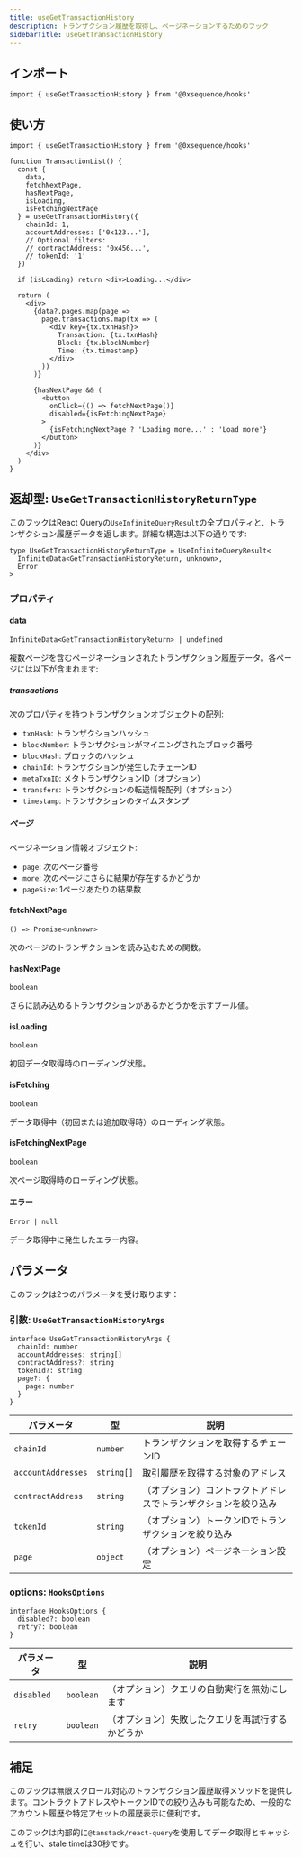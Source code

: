 ```yaml
---
title: useGetTransactionHistory
description: トランザクション履歴を取得し、ページネーションするためのフック
sidebarTitle: useGetTransactionHistory
---
```


## インポート

```tsx
import { useGetTransactionHistory } from '@0xsequence/hooks'
```

## 使い方

```tsx
import { useGetTransactionHistory } from '@0xsequence/hooks'

function TransactionList() {
  const {
    data,
    fetchNextPage,
    hasNextPage,
    isLoading,
    isFetchingNextPage
  } = useGetTransactionHistory({
    chainId: 1,
    accountAddresses: ['0x123...'],
    // Optional filters:
    // contractAddress: '0x456...',
    // tokenId: '1'
  })

  if (isLoading) return <div>Loading...</div>

  return (
    <div>
      {data?.pages.map(page => 
        page.transactions.map(tx => (
          <div key={tx.txnHash}>
            Transaction: {tx.txnHash}
            Block: {tx.blockNumber}
            Time: {tx.timestamp}
          </div>
        ))
      )}
      
      {hasNextPage && (
        <button 
          onClick={() => fetchNextPage()}
          disabled={isFetchingNextPage}
        >
          {isFetchingNextPage ? 'Loading more...' : 'Load more'}
        </button>
      )}
    </div>
  )
}
```

## 返却型: `UseGetTransactionHistoryReturnType`
このフックはReact Queryの`UseInfiniteQueryResult`の全プロパティと、トランザクション履歴データを返します。詳細な構造は以下の通りです:

```tsx
type UseGetTransactionHistoryReturnType = UseInfiniteQueryResult<
  InfiniteData<GetTransactionHistoryReturn, unknown>,
  Error
>
```

### プロパティ

#### data
`InfiniteData<GetTransactionHistoryReturn> | undefined`

複数ページを含むページネーションされたトランザクション履歴データ。各ページには以下が含まれます:

##### transactions
次のプロパティを持つトランザクションオブジェクトの配列:
- `txnHash`: トランザクションハッシュ
- `blockNumber`: トランザクションがマイニングされたブロック番号
- `blockHash`: ブロックのハッシュ
- `chainId`: トランザクションが発生したチェーンID
- `metaTxnID`: メタトランザクションID（オプション）
- `transfers`: トランザクションの転送情報配列（オプション）
- `timestamp`: トランザクションのタイムスタンプ

##### ページ
ページネーション情報オブジェクト:
- `page`: 次のページ番号
- `more`: 次のページにさらに結果が存在するかどうか
- `pageSize`: 1ページあたりの結果数

#### fetchNextPage
`() => Promise<unknown>`

次のページのトランザクションを読み込むための関数。

#### hasNextPage
`boolean`

さらに読み込めるトランザクションがあるかどうかを示すブール値。

#### isLoading
`boolean`

初回データ取得時のローディング状態。

#### isFetching
`boolean`

データ取得中（初回または追加取得時）のローディング状態。

#### isFetchingNextPage
`boolean`

次ページ取得時のローディング状態。

#### エラー
`Error | null`

データ取得中に発生したエラー内容。

## パラメータ
このフックは2つのパラメータを受け取ります：

### 引数: `UseGetTransactionHistoryArgs`

```tsx
interface UseGetTransactionHistoryArgs {
  chainId: number
  accountAddresses: string[]
  contractAddress?: string
  tokenId?: string
  page?: {
    page: number
  }
}
```

| パラメータ              | 型          | 説明                              |
| ------------------ | ---------- | ------------------------------- |
| `chainId`          | `number`   | トランザクションを取得するチェーンID             |
| `accountAddresses` | `string[]` | 取引履歴を取得する対象のアドレス                |
| `contractAddress`  | `string`   | （オプション）コントラクトアドレスでトランザクションを絞り込み |
| `tokenId`          | `string`   | （オプション）トークンIDでトランザクションを絞り込み     |
| `page`             | `object`   | （オプション）ページネーション設定               |

### options: `HooksOptions`

```tsx
interface HooksOptions {
  disabled?: boolean
  retry?: boolean
}
```

| パラメータ      | 型         | 説明                       |
| ---------- | --------- | ------------------------ |
| `disabled` | `boolean` | （オプション）クエリの自動実行を無効にします   |
| `retry`    | `boolean` | （オプション）失敗したクエリを再試行するかどうか |

## 補足
このフックは無限スクロール対応のトランザクション履歴取得メソッドを提供します。コントラクトアドレスやトークンIDでの絞り込みも可能なため、一般的なアカウント履歴や特定アセットの履歴表示に便利です。

このフックは内部的に`@tanstack/react-query`を使用してデータ取得とキャッシュを行い、stale timeは30秒です。